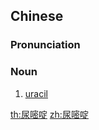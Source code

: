 ==Chinese==
{{zh-forms|type=12}}
{{wikipedia|lang=zh}}

===Pronunciation===
{{zh-pron
|m=niàomìdìng
|c=niu6 mat6 ding6
|cat=n
}}

===Noun===
{{zh-noun}}

# [[uracil]]

{{zh-cat|Biochemistry}}

[[th:尿嘧啶]]
[[zh:尿嘧啶]]